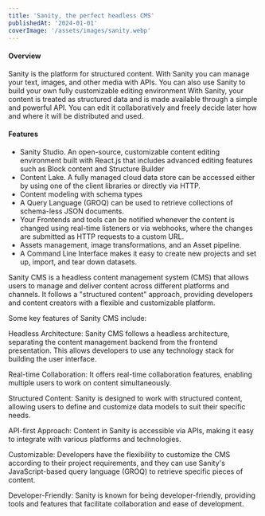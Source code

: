 ```yaml
---
title: 'Sanity, the perfect headless CMS'
publishedAt: '2024-01-01'
coverImage: '/assets/images/sanity.webp'
---
```


#### Overview

Sanity is the platform for structured content. With Sanity you can manage your text, images, and other media with APIs. You can also use Sanity to build your own fully customizable editing environment
With Sanity, your content is treated as structured data and is made available through a simple and powerful API. You can edit it collaboratively and freely decide later how and where it will be distributed and used.

#### Features

- Sanity Studio. An open-source, customizable content editing environment built with React.js that includes advanced editing features such as Block content and Structure Builder
- Content Lake. A fully managed cloud data store can be accessed either by using one of the client libraries or directly via HTTP.
- Content modeling with schema types
- A Query Language (GROQ) can be used to retrieve collections of schema-less JSON documents.
- Your Frontends and tools can be notified whenever the content is changed using real-time listeners or via webhooks, where the changes are submitted as HTTP requests to a custom URL.
- Assets management, image transformations, and an Asset pipeline.
- A Command Line Interface makes it easy to create new projects and set up, import, and tear down datasets.


Sanity CMS is a headless content management system (CMS) that allows users to manage and deliver content across different platforms and channels. It follows a "structured content" approach, providing developers and content creators with a flexible and customizable platform.

Some key features of Sanity CMS include:

Headless Architecture: Sanity CMS follows a headless architecture, separating the content management backend from the frontend presentation. This allows developers to use any technology stack for building the user interface.

Real-time Collaboration: It offers real-time collaboration features, enabling multiple users to work on content simultaneously.

Structured Content: Sanity is designed to work with structured content, allowing users to define and customize data models to suit their specific needs.

API-first Approach: Content in Sanity is accessible via APIs, making it easy to integrate with various platforms and technologies.

Customizable: Developers have the flexibility to customize the CMS according to their project requirements, and they can use Sanity's JavaScript-based query language (GROQ) to retrieve specific pieces of content.

Developer-Friendly: Sanity is known for being developer-friendly, providing tools and features that facilitate collaboration and ease of development.